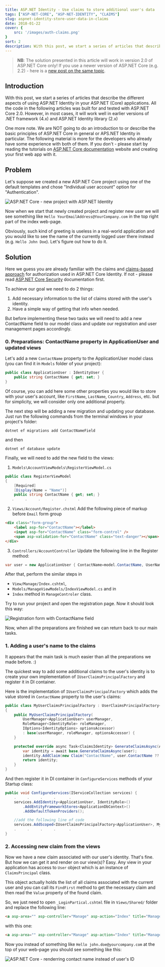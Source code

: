 ```yaml
---
title: ASP.NET Identity - Use claims to store additional user's data
tags: ["ASP-NET-CORE", "ASP-NET-IDENTITY", "CLAIMS"]
slug: aspnet-identity-store-user-data-in-claims
date: 2018-01-22
cover: {
    src: '/images/auth-claims.png'
}
sort: 2
description: With this post, we start a series of articles that describe the different aspects of using ASP.NET Identity in your ASP.NET (Core) applications
---
```



> __NB__: The solution presented in this article will work in version 2.0 of ASP.NET Core only!
> If you use a newer version of ASP.NET Core (e.g. 2.2) - here is a [new post on the same topic](../2019-05-07-add-extra-user-claims-aspnet-core-webapp/index.md).

## Introduction
With this post, we start a series of articles that describe the different aspects of using ASP.NET Identity in your ASP.NET (Core) applications.
All the code in the following articles was built for and tested with ASP.NET Core 2.0. However, in most cases, it will work well in earlier versions of .NET framework (4.x) and ASP.NET Identity library (2.x)

One more note. We are NOT going to do an introduction to or describe the basic principles of ASP.NET Core in general or APS.NET Identity in particular. The following material is more for the developers who already have some experience with both of them. If you don't - please start by reading the tutorials on [ASP.NET Core documentation](https://docs.microsoft.com/en-us/aspnet/core/) website and creating your first web app with it.

## Problem
Let's suppose we created a new ASP.NET Core project using one of the default templates and chose "Individual user account" option for "Authentication".

<Image src={newAppImage} alt="ASP.NET Core - new project with ASP.NET Identity" />

Now when we start that newly created project and register new user we will see something like `Hello YourEmailAddress@YourCompany.com` in the top right part of the index web-page.

Obviously, such kind of greeting is useless in a real-world application and you would like to see the name of the currently logged user there instead (e.g. `Hello John Doe`).
Let's figure out how to do it.

## Solution
Here we guess you are already familiar with the claims and [claims-based approach](https://docs.microsoft.com/en-us/aspnet/core/security/authorization/claims) for authorization used in ASP.NET Core Identity. If not - please read [ASP.NET Core Security](https://docs.microsoft.com/en-us/aspnet/core/security/) documentation first.

To achieve our goal we need to do 2 things:
1. Add necessary information to the list of claims stored with the user's identity.
2. Have a simple way of getting that info when needed.

But before implementing these two tasks we will need to add a new ContactName field to our model class and update our registration and user management pages accordingly.

### 0. Preparations: ContactName property in ApplicationUser and updated views
Let's add a new `ContactName` property to the ApplicationUser model class (you can find it in `Models` folder of your project):

```csharp
public class ApplicationUser : IdentityUser {
    public string ContactName { get; set; }
}
```
Of course, you can add here some other properties you would like to store with your user's account, like `FirstName`, `LastName`, `Country`, `Address`, etc. but for simplicity, we will consider only one additional property.

The next step will be adding a new migration and updating your database.
Just run the following commands from the terminal windows in your project's folder:

```shell
dotnet ef migrations add ContactNameField
````
and then
```shell
dotnet ef database update
```

Finally, we will need to add the new field to the views:

1. `Models\AccountViewModels\RegisterViewModel.cs`
```csharp
public class RegisterViewModel
{
    [Required]
    [Display(Name = "Name")]
    public string ContactName { get; set; }
   .     .     .     .     .     .
```

2. `Views/Account/Register.chstml`
Add the following piece of markup before `Email` form group
```html
<div class="form-group">
    <label asp-for="ContactName"></label>
    <input asp-for="ContactName" class="form-control" />
    <span asp-validation-for="ContactName" class="text-danger"></span>
</div>
````

3. `Controllers/AccountController`
Update the following line in the Register method:

```csharp
var user = new ApplicationUser { ContactName=model.ContactName, UserName = model.Email, Email = model.Email };
```

After that, perform the similar steps in
- `View/Manage/Index.cshtml`,
- `Models/ManageViewModels/IndexViewModel.cs`
and in
- `Index` method in `ManageControler` class.

Try to run your project and open the registration page. Now it should look this way:

<Image src={registrationImage} alt="Registration form with ContactName field" />

Now, when all the preparations are finished we can return back to our main tasks.

### 1. Adding a user's name to the claims
It appears that the main task is much easier than all the preparations we made before. :)

The quickest way to add some additional claims to the user's identity is to create your own implementation of `IUserClaimsPrincipalFactory` and register it in DI container.

Here is the implementation of `IUserClaimsPrincipalFactory` which adds the value stored in `ContactName` property to the user's claims:

```csharp
public class MyUserClaimsPrincipalFactory : UserClaimsPrincipalFactory<ApplicationUser, IdentityRole>
{
    public MyUserClaimsPrincipalFactory(
        UserManager<ApplicationUser> userManager,
        RoleManager<IdentityRole> roleManager,
        IOptions<IdentityOptions> optionsAccessor)
        : base(userManager, roleManager, optionsAccessor) {
    }

    protected override async Task<ClaimsIdentity> GenerateClaimsAsync(ApplicationUser user) {
        var identity = await base.GenerateClaimsAsync(user);
        identity.AddClaim(new Claim("ContactName", user.ContactName ?? ""));
        return identity;
    }
}
```

And then register it in DI container in `ConfigureServices` methods of your Startup class:

```csharp
public void ConfigureServices(IServiceCollection services) {
    .     .     .     .      .
    services.AddIdentity<ApplicationUser, IdentityRole>()
        .AddEntityFrameworkStores<ApplicationDbContext>()
        .AddDefaultTokenProviders();

    //add the following line of code
    services.AddScoped<IUserClaimsPrincipalFactory<ApplicationUser>, MyUserClaimsPrincipalFactory>();
    .     .     .     .      .
}
```

### 2. Accessing new claim from the views
Now we have a new claim associated with our user's identity. That's fine. But how we can get it and render on our view(s)?
Easy. Any view in your application has access to `User` object which is an instance of `ClaimsPrincipal` class.

This object actually holds the list of all claims associated with the current user and you can call its `FindFirst` method to get the necessary claim and then read the `Value` property of the found claim.

So, we just need to open `_LoginPartical.cshtml` file in `Views/Shared/` folder and replace the following line:

```html
<a asp-area="" asp-controller="Manage" asp-action="Index" title="Manage">Hello @UserManager.GetUserName(User)!</a>
```
with this one:

```html
<a asp-area="" asp-controller="Manage" asp-action="Index" title="Manage">Hello @(User.FindFirst("ContactName").Value)!</a>
```
Now you instead of something like `Hello john.doe@yourcompany.com` at the top of your web-page you should see something like this:

<Image src={contactImage} alt="ASP.NET Core - renderring contact name instead of user's ID" />

